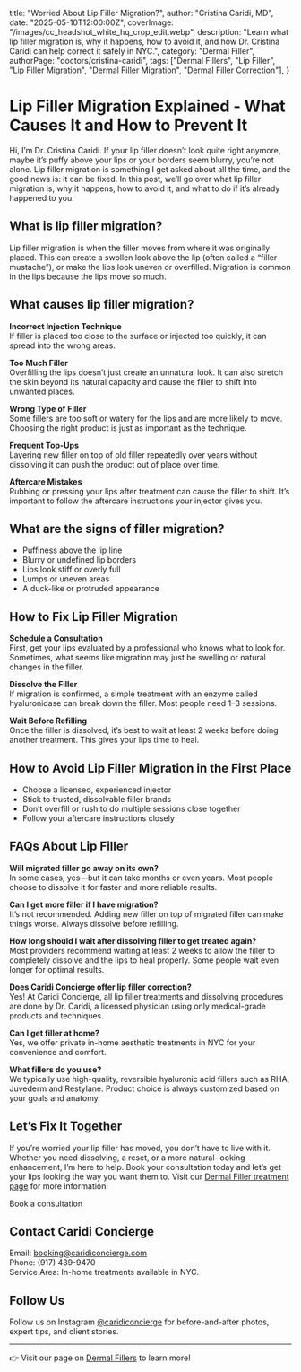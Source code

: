   title: "Worried About Lip Filler Migration?",
  author: "Cristina Caridi, MD",
  date: "2025-05-10T12:00:00Z",
  coverImage: "/images/cc_headshot_white_hq_crop_edit.webp",
  description:
    "Learn what lip filler migration is, why it happens, how to avoid it, and how Dr. Cristina Caridi can help correct it safely in NYC.",
  category: "Dermal Filler",
  authorPage: "doctors/cristina-caridi",
  tags: ["Dermal Fillers", "Lip Filler", "Lip Filler Migration", "Dermal Filler Migration", "Dermal Filler Correction"],
}

# Lip Filler Migration Explained - What Causes It and How to Prevent It

Hi, I’m Dr. Cristina Caridi. If your lip filler doesn’t look quite right anymore, maybe it’s puffy above your lips or your borders seem blurry, you’re not alone. Lip filler migration is something I get asked about all the time, and the good news is: it can be fixed. In this post, we’ll go over what lip filler migration is, why it happens, how to avoid it, and what to do if it’s already happened to you.


## What is lip filler migration?

Lip filler migration is when the filler moves from where it was originally placed. This can create a swollen look above the lip (often called a “filler mustache”), or make the lips look uneven or overfilled. Migration is common in the lips because the lips move so much.


## What causes lip filler migration?

**Incorrect Injection Technique**  
If filler is placed too close to the surface or injected too quickly, it can spread into the wrong areas.

**Too Much Filler**  
Overfilling the lips doesn’t just create an unnatural look. It can also stretch the skin beyond its natural capacity and cause the filler to shift into unwanted places.

**Wrong Type of Filler**  
Some fillers are too soft or watery for the lips and are more likely to move. Choosing the right product is just as important as the technique.

**Frequent Top-Ups**  
Layering new filler on top of old filler repeatedly over years without dissolving it can push the product out of place over time.

**Aftercare Mistakes**  
Rubbing or pressing your lips after treatment can cause the filler to shift. It’s important to follow the aftercare instructions your injector gives you.


## What are the signs of filler migration?

- Puffiness above the lip line  
- Blurry or undefined lip borders  
- Lips look stiff or overly full  
- Lumps or uneven areas  
- A duck-like or protruded appearance  


## How to Fix Lip Filler Migration

**Schedule a Consultation**  
First, get your lips evaluated by a professional who knows what to look for. Sometimes, what seems like migration may just be swelling or natural changes in the filler.

**Dissolve the Filler**  
If migration is confirmed, a simple treatment with an enzyme called hyaluronidase can break down the filler. Most people need 1–3 sessions.

**Wait Before Refilling**  
Once the filler is dissolved, it’s best to wait at least 2 weeks before doing another treatment. This gives your lips time to heal. 


## How to Avoid Lip Filler Migration in the First Place

- Choose a licensed, experienced injector  
- Stick to trusted, dissolvable filler brands  
- Don’t overfill or rush to do multiple sessions close together  
- Follow your aftercare instructions closely  


## FAQs About Lip Filler

**Will migrated filler go away on its own?**  
In some cases, yes—but it can take months or even years. Most people choose to dissolve it for faster and more reliable results.

**Can I get more filler if I have migration?**  
It’s not recommended. Adding new filler on top of migrated filler can make things worse. Always dissolve before refilling.

**How long should I wait after dissolving filler to get treated again?**  
Most providers recommend waiting at least 2 weeks to allow the filler to completely dissolve and the lips to heal properly. Some people wait even longer for optimal results.

**Does Caridi Concierge offer lip filler correction?**  
Yes! At Caridi Concierge, all lip filler treatments and dissolving procedures are done by Dr. Caridi, a licensed physician using only medical-grade products and techniques.

**Can I get filler at home?**  
Yes, we offer private in-home aesthetic treatments in NYC for your convenience and comfort.

**What fillers do you use?**  
We typically use high-quality, reversible hyaluronic acid fillers such as RHA, Juvederm and Restylane. Product choice is always customized based on your goals and anatomy.


## Let’s Fix It Together

If you’re worried your lip filler has moved, you don’t have to live with it. Whether you need dissolving, a reset, or a more natural-looking enhancement, I’m here to help. Book your consultation today and let’s get your lips looking the way you want them to.
Visit our [Dermal Filler treatment page](/treatments/dermal-fillers) for more information!

<PrimaryButton href="/book" variant="primary">Book a consultation</PrimaryButton>


## Contact Caridi Concierge

Email: [booking@caridiconcierge.com](mailto:booking@caridiconcierge.com)  
Phone: (917) 439-9470  
Service Area: In-home treatments available in NYC.


## Follow Us

Follow us on Instagram [@caridiconcierge](https://www.instagram.com/caridiconcierge) for before-and-after photos, expert tips, and client stories.

---

👉 Visit our page on [Dermal Fillers](/treatments/dermal-fillers) to learn more!